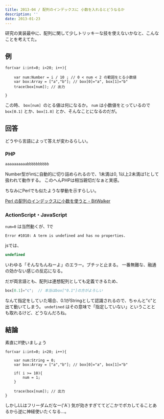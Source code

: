 ```yaml
---
title: 2013-04 / 配列のインデックスに 小数を入れるとどうなるか
description: ''
date: 2013-01-23
---
```



研究の実装最中に、配列に関して少しトリッキーな技を使えないかなと、こんなことを考えてた。

## 例

```actionscript-3
for(var i:int=0; i<20; i++){

    var num:Number = i / 10 ; // 0 < num < 2 の範囲をとる小数値
    var box:Array = ["a","b"]; // box[0]="a", box[1]="b"
    trace(box[num]); // 出力

}
```

この時、 `box[num] `のとる値は何になるか。
`num` は小数値をとっているので `box[0.1]` とか、`box[1.8]` とか、そんなことになるのだが。

## 回答

どうやら言語によって答えが変わるらしい。

### PHP

```php
aaaaaaaaaabbbbbbbbbb
```

Number型がintに自動的に切り詰められるので、1未満は0, 1以上2未満は1として扱われて動作する。
このへんPHPは相当親切だなぁと実感。

ちなみにPerlでも似たような挙動を示すらしい。

[Perl の配列のインデックスに小数を使うと - BitWalker](http://bitwalker.dtiblog.com/blog-entry-112.html)

### ActionScript・JavaScript

`num=0` は当然動くが、1で

```actionscript-3
Error #1010: A term is undefined and has no properties.
```

jsでは、

```js
undefined
```

いわゆる「そんなもんねーよ」のエラー。ブチッと止まる。
一番無難な、融通の効かない感じの反応になる。


だが両言語とも、配列は連想配列としても定義できるため、

```js
box[0.1]="c";  // 本当はbox["0.1"]の方がよろしい
```

なんて指定をしていた場合、0.1がStringとして認識されるので、ちゃんと"c"と出て動いてしまう。
`undefined` はその意味で「指定していない」ということとも取れるけど、どうなんだろね。

## 結論

素直にIf使いましょう

```actionscript-3
for(var i:int=0; i<20; i++){
    
    var num:String = 0;
    var box:Array = ["a","b"]; // box[0]="a", box[1]="b"

    if( i >= 10){
        num = 1;
    }

    trace(box[num]); // 出力
}
```

しかしLLはフリーダムだなー('A`)
気が効きすぎててどこかでポカしてることあるから逆に神経使いたくなる…。
